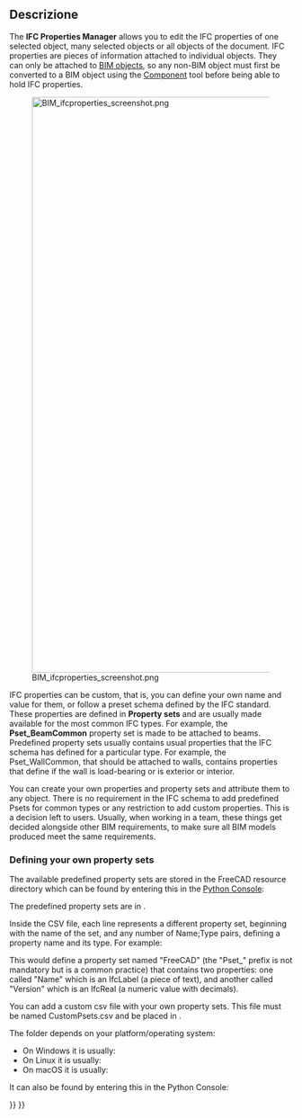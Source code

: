 <languages/>

{{Docnav
|[[BIM_IfcQuantities|IfcQuantities]]
|[[BIM_Classification|Classification]]
|[[BIM_Workbench|BIM]]
|IconL=BIM_IfcQuantities.svg
|IconR=BIM_Classification.svg
|IconC=Workbench_BIM.svg
}}

<div class="mw-translate-fuzzy">
{{GuiCommandAddon/it
|Name=BIM IfcProperties
|Name/it=Gestione delle proprietà IFC
|Workbenches=[[Image:IFC.svg|16px]] [[BIM Workbench/it|BIM]]
|Addon=BIM
|MenuLocation=Gestione → Gestione delle proprietà IFC
|SeeAlso=[[BIM IfcElements/it|Gestione elementi IFC]],[[BIM IfcQuantities/it|Gestione delle quantità IFC]]
}}
</div>

<span id="Description"></span>
==Descrizione==

The '''IFC Properties Manager''' allows you to edit the IFC properties of one selected object, many selected objects or all objects of the document. IFC properties are pieces of information attached to individual objects. They can only be attached to [[BIM_Workbench|BIM objects]], so any non-BIM object must first be converted to a BIM object using the [[Arch_Component|Component]] tool before being able to hold IFC properties.

<div class="mw-translate-fuzzy">
[[Image:BIM ifcproperties screenshot.png|1024px]]
</div>

IFC properties can be custom, that is, you can define your own name and value for them, or follow a preset schema defined by the IFC standard. These properties are defined in '''Property sets''' and are usually made available for the most common IFC types. For example, the '''Pset_BeamCommon''' property set is made to be attached to beams. Predefined property sets usually contains usual properties that the IFC schema has defined for a particular type. For example, the Pset_WallCommon, that should be attached to walls, contains properties that define if the wall is load-bearing or is exterior or interior.

You can create your own properties and property sets and attribute them to any object. There is no requirement in the IFC schema to add predefined Psets for common types or any restriction to add custom properties. This is a decision left to users. Usually, when working in a team, these things get decided alongside other BIM requirements, to make sure all BIM models produced meet the same requirements.

=== Defining your own property sets ===

The available predefined property sets are stored in the FreeCAD resource directory which can be found by entering this in the [[Python_Console|Python Console]]:

{{Code|code=
FreeCAD.getResourceDir()
}}

The predefined property sets are in {{FileName|/Mod/BIM/Presets/pset_definitions.csv}}.

Inside the CSV file, each line represents a different property set, beginning with the name of the set, and any number of Name;Type pairs, defining a property name and its type. For example:

{{Code|lang=text|code=
Pset_FreeCAD;Name;IfcLabel;Version;IfcReal
}}

This would define a property set named "FreeCAD" (the "Pset_" prefix is not mandatory but is a common practice) that contains two properties: one called "Name" which is an IfcLabel (a piece of text), and another called "Version" which is an IfcReal (a numeric value with decimals).

You can add a custom csv file with your own property sets. This file must be named CustomPsets.csv and be placed in {{FileName|$USERAPPDATA/BIM}}.

The {{FileName|$USERAPPDATA}} folder depends on your platform/operating system:
* On Windows it is usually: {{FileName|%APPDATA%/FreeCAD}}
* On Linux it is usually: {{FileName|$HOME/.FreeCAD}}
* On macOS it is usually: {{FileName|$HOME/Library/Preferences/FreeCAD}}

It can also be found by entering this in the Python Console:

{{Code|code=
FreeCAD.getUserAppDataDir()
}}


{{Docnav
|[[BIM_IfcQuantities|IfcQuantities]]
|[[BIM_Classification|Classification]]
|[[BIM_Workbench|BIM]]
|IconL=BIM_IfcQuantities.svg
|IconR=BIM_Classification.svg
|IconC=Workbench_BIM.svg
}}

{{BIM_Tools_navi{{#translation:}}}}
{{Userdocnavi{{#translation:}}}}